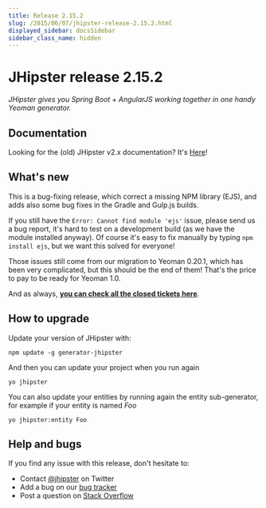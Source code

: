 ```yaml
---
title: Release 2.15.2
slug: /2015/06/07/jhipster-release-2.15.2.html
displayed_sidebar: docsSidebar
sidebar_class_name: hidden
---
```


JHipster release 2.15.2
==================

*JHipster gives you Spring Boot + AngularJS working together in one handy Yeoman generator.*

Documentation
----------

Looking for the (old) JHipster v2.x documentation? It's [Here](/documentation-archive/)!

What's new
----------

This is a bug-fixing release, which correct a missing NPM library (EJS), and adds also some bug fixes in the Gradle and Gulp.js builds.

If you still have the `Error: Cannot find module 'ejs'` issue, please send us a bug report, it's hard to test on a development build (as we have the module installed anyway). Of course it's easy to fix manually by typing `npm install ejs`, but we want this solved for everyone!

Those issues still come from our migration to Yeoman 0.20.1, which has been very complicated, but this should be the end of them! That's the price to pay to be ready for Yeoman 1.0.

And as always, __[you can check all the closed tickets here](https://github.com/jhipster/generator-jhipster/issues?q=milestone%3A2.15.2+is%3Aclosed)__.

How to upgrade
------------

Update your version of JHipster with:

```
npm update -g generator-jhipster
```

And then you can update your project when you run again

```
yo jhipster
```

You can also update your entities by running again the entity sub-generator, for example if your entity is named _Foo_

```
yo jhipster:entity Foo
```

Help and bugs
--------------

If you find any issue with this release, don't hesitate to:

- Contact [@jhipster](https://twitter.com/jhipster) on Twitter
- Add a bug on our [bug tracker](https://github.com/jhipster/generator-jhipster/issues?state=open)
- Post a question on [Stack Overflow](http://stackoverflow.com/tags/jhipster/info)
